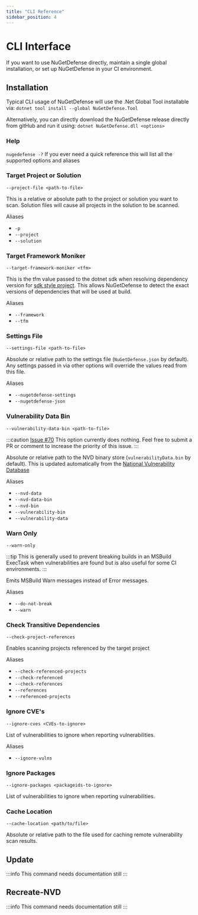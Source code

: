 ```yaml
---
title: "CLI Reference"
sidebar_position: 4
---
```


# CLI Interface
If you want to use NuGetDefense directly, maintain a single global installation, or set up NuGetDefense in your CI environment.

## Installation
Typical CLI usage of NuGetDefense will use the .Net Global Tool installable via:
`dotnet tool install --global NuGetDefense.Tool`

Alternatively, you can directly download the NuGetDefense release directly from gitHub and run it using:
`dotnet NuGetDefense.dll <options>`

### Help
`nugedefense -?`
If you ever need a quick reference this will list all the supported options and aliases

### Target Project or Solution
`--project-file <path-to-file>`

This is a relative or absolute path to the project or solution you want to scan. Solution files will cause all projects in the solution to be scanned.

Aliases
* `-p`
* `--project`
* `--solution`

### Target Framework Moniker
`--target-framework-moniker <tfm>`

This is the tfm value passed to the dotnet sdk when resolving dependency version for [sdk style project](https://docs.microsoft.com/en-us/dotnet/core/project-sdk/overview). This allows NuGetDefense to detect the exact versions of dependencies that will be used at build.

Aliases
* `--framework`
* `--tfm`

### Settings File
`--settings-file <path-to-file>`

Absolute or relative path to the settings file (`NuGetDefense.json` by default). Any settings passed in via other options will override the values read from this file.

Aliases
* `--nugetdefense-settings`
* `--nugetdefense-json`

### Vulnerability Data Bin
`--vulnerability-data-bin <path-to-file>`

:::caution
[Issue #70](https://github.com/digitalcoyote/NuGetDefense/issues/70)
This option currently does nothing. Feel free to submit a PR or comment to increase the priority of this issue.
:::

Absolute or relative path to the NVD binary store (`vulnerabilityData.bin` by default). This is updated automatically from the [National Vulnerability Database](https://nvd.nist.gov/)

Aliases
* `--nvd-data`
* `--nvd-data-bin`
* `--nvd-bin`
* `--vulnerability-bin`
* `--vulnerability-data`

### Warn Only
`--warn-only`

:::tip
This is generally used to prevent breaking builds in an MSBuild ExecTask when vulnerabilities are found but is also useful for some CI environments.
:::

Emits MSBuild Warn messages instead of Error messages.

Aliases
* `--do-not-break`
* `--warn`

### Check Transitive Dependencies
`--check-project-references`

Enables scanning projects referenced by the target project

Aliases
* `--check-referenced-projects`
* `--check-referenced`
* `--check-references`
* `--references`
* `--referenced-projects`

### Ignore CVE's
`--ignore-cves <CVEs-to-ignore>`

List of vulnerabilities to ignore when reporting vulnerabilities.

Aliases
* `--ignore-vulns`


### Ignore Packages
`--ignore-packages <packageids-to-ignore>`

List of vulnerabilities to ignore when reporting vulnerabilities.

### Cache Location
`--cache-location <path/to/file>`

Absolute or relative path to the file used for caching remote vulnerability scan results.

## Update
:::info
This command needs documentation still
:::

## Recreate-NVD
:::info
This command needs documentation still
:::